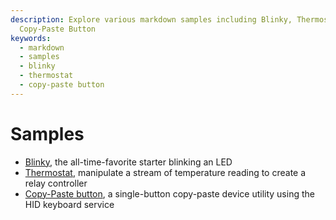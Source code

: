 ```yaml
---
description: Explore various markdown samples including Blinky, Thermostat, and
  Copy-Paste Button
keywords:
  - markdown
  - samples
  - blinky
  - thermostat
  - copy-paste button
---
```


# Samples

- [Blinky](./samples/blinky), the all-time-favorite starter blinking an LED
- [Thermostat](./samples/thermostat), manipulate a stream of temperature reading to create a relay controller
- [Copy-Paste button](./samples/copy-paste-button), a single-button copy-paste device utility using the HID keyboard service

<StaticVideo name="blinky" />
